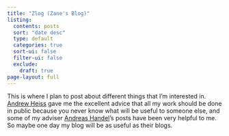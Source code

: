 ```yaml
---
title: "Zlog (Zane's Blog)"
listing:
  contents: posts
  sort: "date desc"
  type: default
  categories: true
  sort-ui: false
  filter-ui: false
  exclude:
    draft: true
page-layout: full
---
```


This is where I plan to post about different things that I'm interested in. [Andrew Heiss](https://andrewheiss.com) gave me the excellent advice that all my work should be done in public because you never know what will be useful to someone else, and some of my adviser [Andreas Handel](https://andreashandel.com)'s posts have been very helpful to me. So maybe one day my blog will be as useful as their blogs.

<br>
